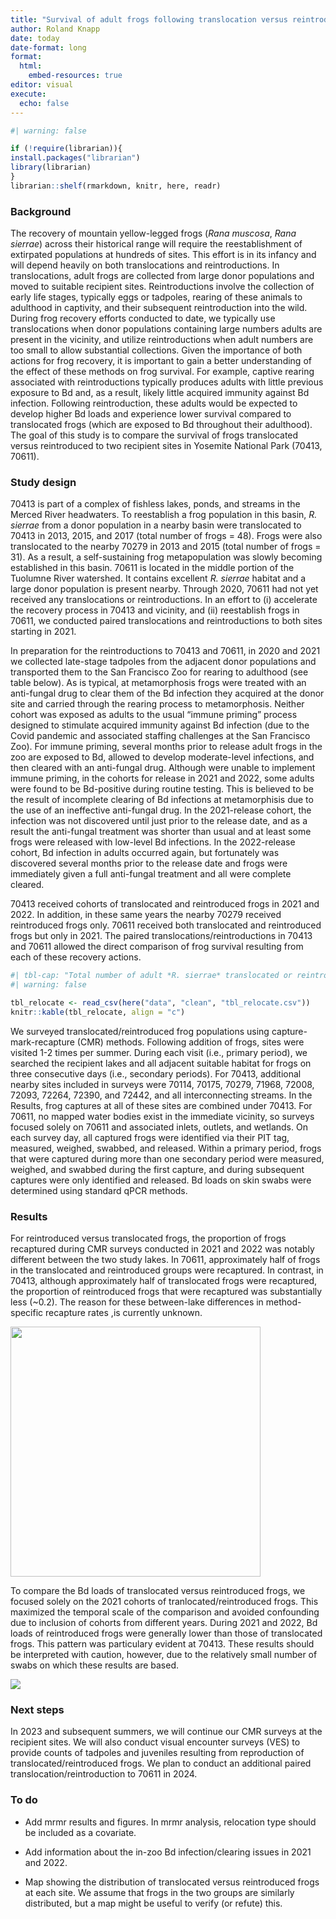 ```yaml
---
title: "Survival of adult frogs following translocation versus reintroduction"
author: Roland Knapp
date: today
date-format: long
format: 
  html:
    embed-resources: true
editor: visual
execute: 
  echo: false
---
```


```r
#| warning: false

if (!require(librarian)){
install.packages("librarian")
library(librarian)
}
librarian::shelf(rmarkdown, knitr, here, readr)
```

### Background

The recovery of mountain yellow-legged frogs (*Rana muscosa*, *Rana sierrae*) across their historical range will require the reestablishment of extirpated populations at hundreds of sites.
This effort is in its infancy and will depend heavily on both translocations and reintroductions.
In translocations, adult frogs are collected from large donor populations and moved to suitable recipient sites.
Reintroductions involve the collection of early life stages, typically eggs or tadpoles, rearing of these animals to adulthood in captivity, and their subsequent reintroduction into the wild.
During frog recovery efforts conducted to date, we typically use translocations when donor populations containing large numbers adults are present in the vicinity, and utilize reintroductions when adult numbers are too small to allow substantial collections.
Given the importance of both actions for frog recovery, it is important to gain a better understanding of the effect of these methods on frog survival.
For example, captive rearing associated with reintroductions typically produces adults with little previous exposure to Bd and, as a result, likely little acquired immunity against Bd infection.
Following reintroduction, these adults would be expected to develop higher Bd loads and experience lower survival compared to translocated frogs (which are exposed to Bd throughout their adulthood).
The goal of this study is to compare the survival of frogs translocated versus reintroduced to two recipient sites in Yosemite National Park (70413, 70611).

### Study design

70413 is part of a complex of fishless lakes, ponds, and streams in the Merced River headwaters.
To reestablish a frog population in this basin, *R. sierrae* from a donor population in a nearby basin were translocated to 70413 in 2013, 2015, and 2017 (total number of frogs = 48).
Frogs were also translocated to the nearby 70279 in 2013 and 2015 (total number of frogs = 31).
As a result, a self-sustaining frog metapopulation was slowly becoming established in this basin.
70611 is located in the middle portion of the Tuolumne River watershed.
It contains excellent *R. sierrae* habitat and a large donor population is present nearby.
Through 2020, 70611 had not yet received any translocations or reintroductions.
In an effort to (i) accelerate the recovery process in 70413 and vicinity, and (ii) reestablish frogs in 70611, we conducted paired translocations and reintroductions to both sites starting in 2021.

In preparation for the reintroductions to 70413 and 70611, in 2020 and 2021 we collected late-stage tadpoles from the adjacent donor populations and transported them to the San Francisco Zoo for rearing to adulthood (see table below).
As is typical, at metamorphosis frogs were treated with an anti-fungal drug to clear them of the Bd infection they acquired at the donor site and carried through the rearing process to metamorphosis.
Neither cohort was exposed as adults to the usual "immune priming" process designed to stimulate acquired immunity against Bd infection (due to the Covid pandemic and associated staffing challenges at the San Francisco Zoo).
For immune priming, several months prior to release adult frogs in the zoo are exposed to Bd, allowed to develop moderate-level infections, and then cleared with an anti-fungal drug.
Although were unable to implement immune priming, in the cohorts for release in 2021 and 2022, some adults were found to be Bd-positive during routine testing.
This is believed to be the result of incomplete clearing of Bd infections at metamorphisis due to the use of an ineffective anti-fungal drug.
In the 2021-release cohort, the infection was not discovered until just prior to the release date, and as a result the anti-fungal treatment was shorter than usual and at least some frogs were released with low-level Bd infections.
In the 2022-release cohort, Bd infection in adults occurred again, but fortunately was discovered several months prior to the release date and frogs were immediately given a full anti-fungal treatment and all were complete cleared.

70413 received cohorts of translocated and reintroduced frogs in 2021 and 2022.
In addition, in these same years the nearby 70279 received reintroduced frogs only.
70611 received both translocated and reintroduced frogs but only in 2021.
The paired translocations/reintroductions in 70413 and 70611 allowed the direct comparison of frog survival resulting from each of these recovery actions.

```r
#| tbl-cap: "Total number of adult *R. sierrae* translocated or reintroduced into the two study lakes. Note that collect_siteid = 70567 also includes frogs collected from the adjacent 70284, 72458, and 72878. The frogs reintroduced to 70279 are not included in the findings described in the Results."
#| warning: false

tbl_relocate <- read_csv(here("data", "clean", "tbl_relocate.csv"))
knitr::kable(tbl_relocate, align = "c")
```

We surveyed translocated/reintroduced frog populations using capture-mark-recapture (CMR) methods.
Following addition of frogs, sites were visited 1-2 times per summer.
During each visit (i.e., primary period), we searched the recipient lakes and all adjacent suitable habitat for frogs on three consecutive days (i.e., secondary periods).
For 70413, additional nearby sites included in surveys were 70114, 70175, 70279, 71968, 72008, 72093, 72264, 72390, and 72442, and all interconnecting streams.
In the Results, frog captures at all of these sites are combined under 70413.
For 70611, no mapped water bodies exist in the immediate vicinity, so surveys focused solely on 70611 and associated inlets, outlets, and wetlands.
On each survey day, all captured frogs were identified via their PIT tag, measured, weighed, swabbed, and released.
Within a primary period, frogs that were captured during more than one secondary period were measured, weighed, and swabbed during the first capture, and during subsequent captures were only identified and released.
Bd loads on skin swabs were determined using standard qPCR methods.

### Results

For reintroduced versus translocated frogs, the proportion of frogs recaptured during CMR surveys conducted in 2021 and 2022 was notably different between the two study lakes.
In 70611, approximately half of frogs in the translocated and reintroduced groups were recaptured.
In contrast, in 70413, although approximately half of translocated frogs were recaptured, the proportion of reintroduced frogs that were recaptured was substantially less (\~0.2).
The reason for these between-lake differences in method-specific recapture rates ,is currently unknown.

![](out/plot_prop_recapture.png){width="400"}

To compare the Bd loads of translocated versus reintroduced frogs, we focused solely on the 2021 cohorts of tranlocated/reintroduced frogs.
This maximized the temporal scale of the comparison and avoided confounding due to inclusion of cohorts from different years.
During 2021 and 2022, Bd loads of reintroduced frogs were generally lower than those of translocated frogs.
This pattern was particulary evident at 70413.
These results should be interpreted with caution, however, due to the relatively small number of swabs on which these results are based.

![](out/bdload_by_type.png)

### Next steps

In 2023 and subsequent summers, we will continue our CMR surveys at the recipient sites.
We will also conduct visual encounter surveys (VES) to provide counts of tadpoles and juveniles resulting from reproduction of translocated/reintroduced frogs.
We plan to conduct an additional paired translocation/reintroduction to 70611 in 2024.

### To do

-   Add mrmr results and figures.
    In mrmr analysis, relocation type should be included as a covariate.

-   Add information about the in-zoo Bd infection/clearing issues in 2021 and 2022.

-   Map showing the distribution of translocated versus reintroduced frogs at each site.
    We assume that frogs in the two groups are similarly distributed, but a map might be useful to verify (or refute) this.
